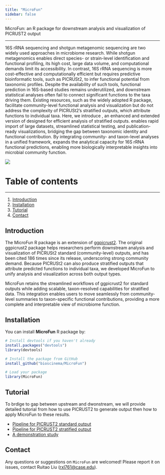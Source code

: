 ```yaml
---
title: "MicroFun"
sidebar: false
---
```


MicroFun: an R package for downstream analysis and visualization of PICRUST2 output

------------------------------------------------------------------------

16S rRNA sequencing and shotgun metagenomic sequencing are two widely used approaches in microbiome research. While shotgun metagenomics enables direct species- or strain-level identification and functional profiling, its high cost, large data volume, and computational demands limit its accessibility. In contrast, 16S rRNA sequencing is more cost-effective and computationally efficient but requires predictive bioinformatic tools, such as PICRUSt2, to infer functional potential from taxonomic profiles. Despite the availability of such tools, functional prediction in 16S-based studies remains underutilized, and downstream statistical analyses often fail to connect significant functions to the taxa driving them. Existing resources, such as the widely adopted \texttt{ggpicrust2} R package, facilitate community-level functional analysis and visualization but do not address the complexity of PICRUSt2’s stratified outputs, which attribute functions to individual taxa.
Here, we introduce \texttt{MicroFun}, an enhanced and extended version of \texttt{ggpicrust2} designed for efficient analysis of stratified outputs. \texttt{MicroFun} enables rapid import of large datasets, streamlined statistical testing, and publication-ready visualizations, bridging the gap between taxonomic identity and functional contribution. By integrating community- and taxon-level analyses in a unified framework, \texttt{MicroFun} expands the analytical capacity for 16S rRNA functional predictions, enabling more biologically interpretable insights into microbial community function.

![](microfun_abstract_1015.png){fig-align="center"}

# Table of contents

------------------------------------------------------------------------

1.  [Introduction](#introduction)
2.  [Installation](#installation)
3.  [Tutorial](#tutorial)
4.  [Contact](#contact)

## Introduction {#introduction}
The MicroFun R package is an extension of [ggpicrust2](https://github.com/cafferychen777/ggpicrust2). The original ggpicrust2 package helps researchers perform downstream analysis and visualization of PICRUSt2 standard (community-level) outputs, and has been cited 186 times since its release, underscoring strong community demand. Because PICRUSt2 can also produce stratified outputs that attribute predicted functions to individual taxa, we developed MicroFun to unify analysis and visualization across both output types.

MicroFun retains the streamlined workflows of ggpicrust2 for standard outputs while adding scalable, taxon-resolved capabilities for stratified data. This integration enables users to move seamlessly from community-level summaries to taxon-specific functional contributions, providing a more complete and interpretable view of microbiome function.


## Installation {#installation}

You can install **MicroFun** R package by:

```r
# Install devtools if you haven't already
install.packages("devtools")
library(devtools)

# Install the package from GitHub
install_github("bioscinema/MicroFun")

# Load your package
library(MicroFun)
```


## Tutorial {#tutorial}

To brdige to gap between upstream and dwonstream, we will provide detailed tutorial from how to use PICRUST2 to generate output then how to apply MicroFun to these results.

-   [Pipeline for PICRUST2 standard output](/tutorial/standard_pipeline.qmd){.internal}
-   [Pipeline for PICRUST2 stratified output](/tutorial/stratified_pipeline.qmd){.internal}
-   [A demonstration study](/tutorial/Real_data.qmd){.internal}

## Contact {#contact}

Any questions or suggestions on `MicroFun` are welcomed! Please report it on issues, contact Ruitao Liu ([rxl761\@case.edu](rxl761@case.edu)).
